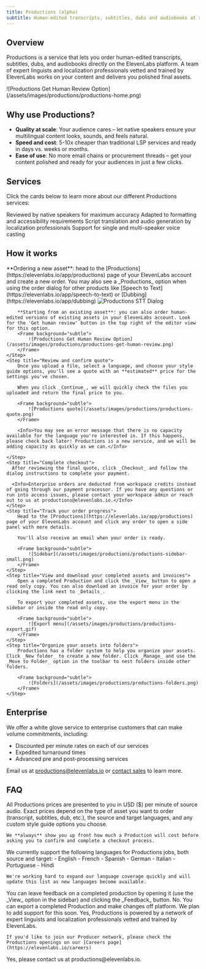 ```yaml
---
title: Productions (alpha)
subtitle: Human-edited transcripts, subtitles, dubs and audiobooks at scale
---
```


## Overview

Productions is a service that lets you order human-edited transcripts, subtitles, dubs, and audiobooks directly on the ElevenLabs platform. A team of expert linguists and localization professionals vetted and trained by ElevenLabs works on your content and delivers you polished final assets.

<Frame>
  ![Productions Get Human Review Option](/assets/images/productions/productions-home.png)
</Frame>

## Why use Productions?

- <b>Quality at scale</b>: Your audience cares – let native speakers ensure your multilingual
  content looks, sounds, and feels natural.
- <b>Speed and cost</b>: 5-10x cheaper than traditional LSP services and ready in days vs. weeks or
  months.
- <b>Ease of use</b>: No more email chains or procurement threads – get your content polished and
  ready for your audiences in just a few clicks.

## Services

Click the cards below to learn more about our different Productions services:

<CardGroup cols={2}>
  <Card title="Transcripts" icon="duotone pen-clip" href="/docs/services/productions/transcripts">
    Reviewed by native speakers for maximum accuracy
  </Card>
  <Card title="Subtitles (coming soon)" icon="duotone subtitles">
    Adapted to formatting and accessibility requirements
  </Card>
  <Card title="Dubs (coming soon)" icon="duotone microphone">
    Script translation and audio generation by localization professionals
  </Card>
  <Card title="Audiobooks (coming soon)" icon="duotone book">
    Support for single and multi-speaker voice casting
  </Card>
</CardGroup>

## How it works

<Steps>
    <Step title="Upload new files or select existing files">
        **Ordering a new asset**: head to the [Productions](https://elevenlabs.io/app/productions) page of your ElevenLabs account and create a new order. You may also see a _Productions_ option when using the order dialog for other products like [Speech to Text](https://elevenlabs.io/app/speech-to-text) or [Dubbing](https://elevenlabs.io/app/dubbing)
        <Frame background="subtle">
          <img src="/assets/images/productions/productions-stt-dialog.png" alt="Productions STT Dialog" />
        </Frame>

        **Starting from an existing asset**: you can also order human-edited versions of existing assets in your ElevenLabs account. Look for the 'Get human review' button in the top right of the editor view for this option.
        <Frame background="subtle">
            ![Productions Get Human Review Option](/assets/images/productions/productions-get-human-review.png)
        </Frame>
    </Step>
    <Step title="Review and confirm quote">
        Once you upload a file, select a language, and choose your style guide options, you'll see a quote with an **estimated** price for the settings you've chosen.

        When you click _Continue_, we will quickly check the files you uploaded and return the final price to you.

        <Frame background="subtle">
            ![Productions quote](/assets/images/productions/productions-quote.png)
        </Frame>

        <Info>You may see an error message that there is no capacity available for the language you're interested in. If this happens, please check back later! Productions is a new service, and we will be adding capacity as quickly as we can.</Info>

    </Step>
    <Step title="Complete checkout">
      After reviewing the final quote, click _Checkout_ and follow the dialog instructions to complete your payment.

      <Info>Enterprise orders are deducted from workspace credits instead of going through our payment processor. If you have any questions or run into access issues, please contact your workspace admin or reach out to us at productions@elevenlabs.io.</Info>
    </Step>
    <Step title="Track your order progress">
        Head to the [Productions](https://elevenlabs.io/app/productions) page of your ElevenLabs account and click any order to open a side panel with more details.

        You'll also receive an email when your order is ready.

        <Frame background="subtle">
            ![Sidebar](/assets/images/productions/productions-sidebar-small.png)
        </Frame>
    </Step>
    <Step title="View and download your completed assets and invoices">
        Open a completed Production and click the _View_ button to open a read only copy. You can also download an invoice for your order by clicking the link next to _Details_.

        To export your completed assets, use the export menu in the sidebar or inside the read only copy.

        <Frame background="subtle">
            ![Export menu](/assets/images/productions/productions-export.gif)
        </Frame>
    </Step>
    <Step title="Organize your assets into folders">
        Productions has a folder system to help you organize your assets. Click _New folder_ to create a new folder. Click _Manage_ and use the _Move to Folder_ option in the toolbar to nest folders inside other folders.

        <Frame background="subtle">
            ![Folders](/assets/images/productions/productions-folders.png)
        </Frame>
    </Step>

</Steps>

## Enterprise

We offer a white glove service to enterprise customers that can make volume commitments, including:

- Discounted per minute rates on each of our services
- Expedited turnaround times
- Advanced pre and post-processing services

Email us at productions@elevenlabs.io or [contact sales](https://elevenlabs.io/contact-sales) to learn more.

## FAQ

<AccordionGroup>
  <Accordion title="How much does it cost?">
    All Productions prices are presented to you in USD ($) per minute of source audio. Exact prices depend on the type of asset you want to order (transcript, subtitles, dub, etc.), the source and target languages, and any custom style guide options you choose.

    We **always** show you up front how much a Production will cost before asking you to confirm and complete a checkout process.

  </Accordion>
  <Accordion title="What languages do you support?">
    We currently support the following languages for Productions jobs, both source and target:
    - English
    - French
    - Spanish
    - German
    - Italian
    - Portuguese
    - Hindi

    We're working hard to expand our language coverage quickly and will update this list as new languages become available.

  </Accordion>
  <Accordion title="What if I'm not happy with the result?">
    You can leave feedback on a completed production by opening it (use the _View_ option in the sidebar) and clicking the _Feedback_ button.

  </Accordion>
  <Accordion title="Can I make changes once I receive the final version?">
    No. You can export a completed Production and make changes off platform. We plan to add support for this soon.

  </Accordion>
  <Accordion title="Are Productions jobs really done by humans?">
    Yes, Productions is powered by a network of expert linguists and localization professionals
    vetted and trained by ElevenLabs.

    If you'd like to join our Producer network, please check the Productions openings on our [Careers page](https://elevenlabs.io/careers)

  </Accordion>
  
  <Accordion title="I have specific requirements I'd like to discuss – is that possible?">
    Yes, please contact us at productions@elevenlabs.io.
  </Accordion>
</AccordionGroup>

